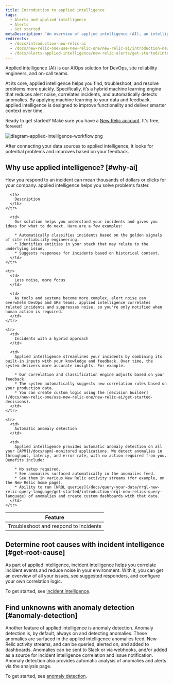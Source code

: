 ```yaml
---
title: Introduction to applied intelligence
tags:
  - Alerts and applied intelligence
  - Alerts
  - Get started
metaDescription: 'An overview of applied intelligence (AI), an intelligent AIOps solution for your alerting systems in New Relic.'
redirects:
  - /docs/introduction-new-relic-ai
  - /docs/new-relic-one/use-new-relic-one/new-relic-ai/introduction-new-relic-ai
  - /docs/alerts-applied-intelligence/new-relic-alerts/get-started/introduction-new-relic-ai
---
```



Applied intelligence (AI) is our AIOps solution for DevOps, site reliability engineers, and on-call teams.

At its core, applied intelligence helps you find, troubleshoot, and resolve problems more quickly. Specifically, it’s a hybrid machine learning engine that reduces alert noise, correlates incidents, and automatically detects anomalies. By applying machine learning to your data and feedback, applied intelligence is designed to improve functionality and deliver smarter context over time.

Ready to get started? Make sure you have a [New Relic account](https://newrelic.com/signup). It's free, forever!

<img
  title="diagram-applied-intelligence-workflow.png"
  alt="diagram-applied-intelligence-workflow.png"
  src={accountsAppliedIntelligenceWorkflow}
/>

<figcaption>
  After connecting your data sources to applied intelligence, it looks for potential problems and improves based on your feedback.
</figcaption>

## Why use applied intelligence? [#why-ai]

How you respond to an incident can mean thousands of dollars or clicks for your company. applied intelligence helps you solve problems faster.

<table>
  <thead>
    <tr>
      <th style={{ width: "150px" }}>
        Feature
      </th>

      <th>
        Description
      </th>
    </tr>
  </thead>

  <tbody>
    <tr>
      <td>
        Troubleshoot and respond to incidents
      </td>

      <td>
        Our solution helps you understand your incidents and gives you ideas for what to do next. Here are a few examples:

        * Automatically classifies incidents based on the golden signals of site reliability engineering.
        * Identifies entities in your stack that may relate to the underlying issue.
        * Suggests responses for incidents based on historical context.
      </td>
    </tr>

    <tr>
      <td>
        Less noise, more focus
      </td>

      <td>
        As tools and systems become more complex, alert noise can overwhelm DevOps and SRE teams. applied intelligence correlates related incidents and suppresses noise, so you're only notified when human action is required.
      </td>
    </tr>

    <tr>
      <td>
        Incidents with a hybrid approach
      </td>

      <td>
        Applied intelligence streamlines your incidents by combining its built-in inputs with your knowledge and feedback. Over time, the system delivers more accurate insights. For example:

        * Our correlation and classification engine adjusts based on your feedback.
        * The system automatically suggests new correlation rules based on your production data.
        * You can create custom logic using the [decision builder](/docs/new-relic-one/use-new-relic-one/new-relic-ai/get-started-decisions).
      </td>
    </tr>

    <tr>
      <td>
        Automatic anomaly detection
      </td>

      <td>
        Applied intelligence provides automatic anomaly detection on all your [APM](/docs/apm)-monitored applications. We detect anomalies in throughput, latency, and error rate, with no action required from you. Benefits include:

        * No setup required.
        * See anomalies surfaced automatically in the anomalies feed.
        * See them in various New Relic activity streams (for example, on the New Relic home page).
        * Ability to run [NRQL queries](/docs/query-your-data/nrql-new-relic-query-language/get-started/introduction-nrql-new-relics-query-language) of anomalies and create custom dashboards with that data.
      </td>
    </tr>
  </tbody>
</table>

## Determine root causes with incident intelligence [#get-root-cause]

As part of applied intelligence, incident intelligence helps you correlate incident events and reduce noise in your environment. With it, you can get an overview of all your issues, see suggested responders, and configure your own correlation logic.

To get started, see [incident intelligence](/docs/enable-new-relic-ai).

## Find unknowns with anomaly detection [#anomaly-detection]

Another feature of applied intelligence is anomaly detection. Anomaly detection is, by default, always on and detecting anomalies. These anomalies are surfaced in the applied intelligence anomalies feed, New Relic activity streams, and can be queried, alerted on, and added to dashboards. Anomalies can be sent to Slack or via webhooks, and/or added as a source for incident intelligence correlation and issue notification. Anomaly detection also provides automatic analysis of anomalies and alerts via the analysis page.

To get started, see [anomaly detection](/docs/anomaly-detection-new-relic-ai).
